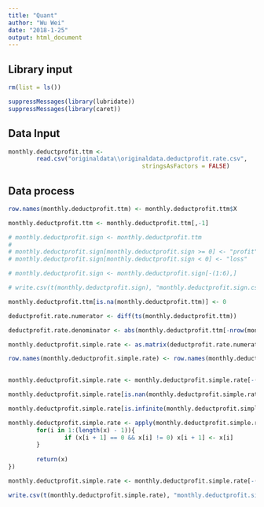 ```yaml
---
title: "Quant"
author: "Wu Wei"
date: "2018-1-25"
output: html_document
---
```




## Library input
```r
rm(list = ls())

suppressMessages(library(lubridate))
suppressMessages(library(caret))


```

## Data Input

```r
monthly.deductprofit.ttm <- 
        read.csv("originaldata\\originaldata.deductprofit.rate.csv", 
                                      stringsAsFactors = FALSE)


```


## Data process
```r
row.names(monthly.deductprofit.ttm) <- monthly.deductprofit.ttm$X

monthly.deductprofit.ttm <- monthly.deductprofit.ttm[,-1]

```

```r
# monthly.deductprofit.sign <- monthly.deductprofit.ttm
# 
# monthly.deductprofit.sign[monthly.deductprofit.sign >= 0] <- "profit"
# monthly.deductprofit.sign[monthly.deductprofit.sign < 0] <- "loss"
```

```r
# monthly.deductprofit.sign <- monthly.deductprofit.sign[-(1:6),]
```



```r

# write.csv(t(monthly.deductprofit.sign), "monthly.deductprofit.sign.csv")
```


```r
monthly.deductprofit.ttm[is.na(monthly.deductprofit.ttm)] <- 0

deductprofit.rate.numerator <- diff(ts(monthly.deductprofit.ttm))

deductprofit.rate.denominator <- abs(monthly.deductprofit.ttm[-nrow(monthly.deductprofit.ttm),])
```

```r

monthly.deductprofit.simple.rate <- as.matrix(deductprofit.rate.numerator) / as.matrix(deductprofit.rate.denominator)
```

```r

row.names(monthly.deductprofit.simple.rate) <- row.names(monthly.deductprofit.ttm)[-1]
        
```

```r

monthly.deductprofit.simple.rate <- monthly.deductprofit.simple.rate[-(1:3),]

```

```r

monthly.deductprofit.simple.rate[is.nan(monthly.deductprofit.simple.rate)] <- 0 

monthly.deductprofit.simple.rate[is.infinite(monthly.deductprofit.simple.rate)] <- 0 

```

```r
monthly.deductprofit.simple.rate <- apply(monthly.deductprofit.simple.rate, 2 , function(x){
        for(i in 1:(length(x) - 1)){
                if (x[i + 1] == 0 && x[i] != 0) x[i + 1] <- x[i]
        }
        
        return(x)
})
```

```r

monthly.deductprofit.simple.rate <- monthly.deductprofit.simple.rate[-(1:2),]

```



```r

write.csv(t(monthly.deductprofit.simple.rate), "monthly.deductprofit.simple.rate.csv")
```


